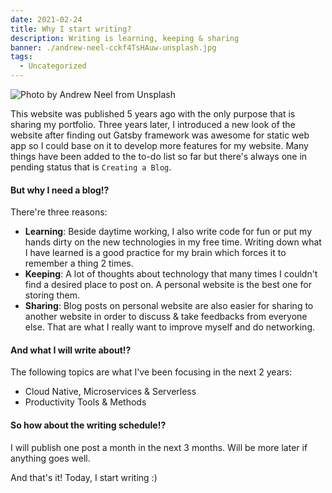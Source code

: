 ---
date: 2021-02-24
title: Why I start writing?
description: Writing is learning, keeping & sharing
banner: ./andrew-neel-cckf4TsHAuw-unsplash.jpg
tags:
  - Uncategorized
---

![Photo by Andrew Neel from Unsplash](./andrew-neel-cckf4TsHAuw-unsplash.jpg)

This website was published 5 years ago with the only purpose that is sharing my portfolio. Three years later, I introduced a new look of the website after finding out Gatsby framework was awesome for static web app so I could base on it to develop more features for my website. Many things have been added to the to-do list so far but there's always one in pending status that is `Creating a Blog`.

#### But why I need a blog!?

There're three reasons:

- **Learning**: Beside daytime working, I also write code for fun or put my hands dirty on the new technologies in my free time. Writing down what I have learned is a good practice for my brain which forces it to remember a thing 2 times.
- **Keeping**: A lot of thoughts about technology that many times I couldn't find a desired place to post on. A personal website is the best one for storing them.
- **Sharing**: Blog posts on personal website are also easier for sharing to another website in order to discuss & take feedbacks from everyone else. That are what I really want to improve myself and do networking.

#### And what I will write about!?

The following topics are what I've been focusing in the next 2 years:

- Cloud Native, Microservices & Serverless
- Productivity Tools & Methods

#### So how about the writing schedule!?

I will publish one post a month in the next 3 months. Will be more later if anything goes well.

And that's it! Today, I start writing :)
